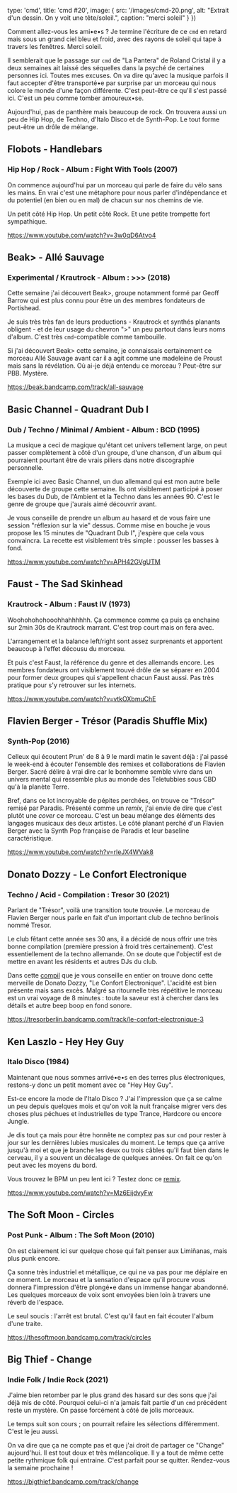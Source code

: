 

  type: 'cmd',
  title: 'cmd #20',
  image: {
    src: '/images/cmd-20.png',
    alt: "Extrait d'un dessin. On y voit une tête/soleil.",
    caption: "merci soleil"
  }
}) 

Comment allez-vous les ami•e•s ? Je termine l'écriture de ce `cmd` en retard
mais sous un grand ciel bleu et froid, avec des rayons de soleil qui tape à
travers les fenêtres. Merci soleil.

Il semblerait que le passage sur `cmd` de "La Pantera" de Roland Cristal il y a
deux semaines ait laissé des séquelles dans la psyché de certaines personnes
ici. Toutes mes excuses. On va dire qu'avec la musique parfois il faut accepter
d'être transporté•e par surprise par un morceau qui nous colore le monde d'une
façon différente. C'est peut-être ce qu'il s'est passé ici. C'est un peu comme
tomber amoureux•se.

Aujourd'hui, pas de panthère mais beaucoup de rock. On trouvera aussi un peu de
Hip Hop, de Techno, d'Italo Disco et de Synth-Pop. Le tout forme peut-être un
drôle de mélange.


## Flobots - Handlebars 
### Hip Hop / Rock - Album : Fight With Tools (2007)

On commence aujourd'hui par un morceau qui parle de faire du vélo sans les
mains. En vrai c'est une métaphore pour nous parler d'indépendance et du
potentiel (en bien ou en mal) de chacun sur nos chemins de vie.

Un petit côté Hip Hop. Un petit côté Rock. Et une petite trompette fort
sympathique.

https://www.youtube.com/watch?v=3w0qD6Atvo4


## Beak> - Allé Sauvage
### Experimental / Krautrock - Album : >>> (2018)

Cette semaine j'ai découvert Beak>, groupe notamment formé par Geoff Barrow qui
est plus connu pour être un des membres fondateurs de Portishead.

Je suis très très fan de leurs productions - Krautrock et synthés planants
obligent - et de leur usage du chevron ">" un peu partout dans leurs noms
d'album. C'est très `cmd`-compatible comme tambouille.

Si j'ai découvert Beak> cette semaine, je connaissais certainement ce morceau
Allé Sauvage avant car il a agit comme une madeleine de Proust mais sans la
révélation. Où ai-je déjà entendu ce morceau ? Peut-être sur PBB. Mystère.

https://beak.bandcamp.com/track/all-sauvage


## Basic Channel - Quadrant Dub I 
### Dub / Techno / Minimal / Ambient - Album : BCD (1995)

La musique a ceci de magique qu'étant cet univers tellement large, on peut
passer complètement à côté d'un groupe, d'une chanson, d'un album qui pourraient
pourtant être de vrais piliers dans notre discographie personnelle.

Exemple ici avec Basic Channel, un duo allemand qui est mon autre belle
découverte de groupe cette semaine. Ils ont visiblement participé à poser les
bases du Dub, de l'Ambient et la Techno dans les années 90. C'est le genre de
groupe que j'aurais aimé découvrir avant. 

Je vous conseille de prendre un album au hasard et de vous faire une session
"réflexion sur la vie" dessus. Comme mise en bouche je vous propose les 15
minutes de "Quadrant Dub I", j'espère que cela vous convaincra.  La recette est
visiblement très simple : pousser les basses à fond.

https://www.youtube.com/watch?v=APH42GVgUTM


## Faust - The Sad Skinhead
### Krautrock - Album : Faust IV (1973)

Woohohohohooohhahhhhhh. Ça commence comme ça puis ça enchaine sur 2min 30s de
Krautrock marrant. C'est trop court mais on fera avec.

L'arrangement et la balance left/right sont assez surprenants et apportent
beaucoup à l'effet décousu du morceau. 

Et puis c'est Faust, la référence du genre et des allemands encore. Les membres
fondateurs ont visiblement trouvé drôle de se séparer en 2004 pour former deux
groupes qui s'appellent chacun Faust aussi. Pas très pratique pour s'y retrouver
sur les internets.

https://www.youtube.com/watch?v=vtkOXbmuChE


## Flavien Berger - Trésor (Paradis Shuffle Mix)
### Synth-Pop (2016)

Celleux qui écoutent Prun' de 8 à 9 le mardi matin le savent déjà : j'ai passé
le week-end à écouter l'ensemble des remixes et collaborations de Flavien
Berger. Sacré délire à vrai dire car le bonhomme semble vivre dans un univers
mental qui ressemble plus au monde des Teletubbies sous CBD qu'à la planète
Terre. 

Bref, dans ce lot incroyable de pépites perchées, on trouve ce "Trésor" remisé
par Paradis. Présenté comme un *remix*, j'ai envie de dire que c'est plutôt une
*cover* ce morceau. C'est un beau mélange des éléments des langages
musicaux des deux artistes. Le côté planant perché d'un Flavien Berger avec la
Synth Pop française de Paradis et leur baseline caractéristique.

https://www.youtube.com/watch?v=rleJX4WVak8


## Donato Dozzy - Le Confort Electronique 
### Techno / Acid - Compilation : Tresor 30 (2021)

Parlant de "Trésor", voilà une transition toute trouvée. Le morceau de Flavien
Berger nous parle en fait d'un important club de techno berlinois nommé Tresor.

Le club fêtant cette année ses 30 ans, il a décidé de nous offrir une très bonne
compilation (première pression à froid très certainement). C'est essentiellement
de la techno allemande. On se doute que l'objectif est de mettre en avant les
résidents et autres DJs du club.

Dans cette [compil](https://tresorberlin.bandcamp.com/album/tresor-30) que je
vous conseille en entier on trouve donc cette merveille de Donato Dozzy, "Le
Confort Electronique". L'acidité est bien présente mais sans excès. Malgré sa
ritournelle très répétitive le morceau est un vrai voyage de 8 minutes : toute
la saveur est à chercher dans les détails et autre beep boop en fond sonore.

https://tresorberlin.bandcamp.com/track/le-confort-electronique-3


## Ken Laszlo - Hey Hey Guy
### Italo Disco (1984)

Maintenant que nous sommes arrivé•e•s en des terres plus électroniques,
restons-y donc un petit moment avec ce "Hey Hey Guy". 

Est-ce encore la mode de l'Italo Disco ? J'ai l'impression que ça se calme un
peu depuis quelques mois et qu'on voit la nuit française migrer vers des choses
plus péchues et industrielles de type Trance, Hardcore ou encore Jungle.

Je dis tout ça mais pour être honnête ne comptez pas sur `cmd` pour rester à
jour sur les dernières lubies musicales du moment. Le temps que ça arrive
jusqu'à moi et que je branche les deux ou trois câbles qu'il faut bien dans le
cerveau, il y a souvent un décalage de quelques années. On fait ce qu'on peut
avec les moyens du bord.

Vous trouvez le BPM un peu lent ici ? Testez donc ce
[remix](https://www.youtube.com/watch?v=-K-WUkG3TmQ).

https://www.youtube.com/watch?v=Mz6EijdvyFw


## The Soft Moon - Circles
### Post Punk - Album : The Soft Moon (2010)

On est clairement ici sur quelque chose qui fait penser aux Limiñanas, mais plus
punk encore. 

Ça sonne très industriel et métallique, ce qui ne va pas pour me déplaire en ce
moment. Le morceau et la sensation d'espace qu'il procure vous donnera
l'impression d'être plongé•e dans un immense hangar abandonné. Les quelques
morceaux de voix sont envoyées bien loin à travers une réverb de l'espace.

Le seul soucis : l'arrêt est brutal. C'est qu'il faut en fait écouter l'album
d'une traite.

https://thesoftmoon.bandcamp.com/track/circles


## Big Thief - Change
### Indie Folk / Indie Rock (2021)

J'aime bien retomber  par le plus grand des hasard sur des sons que j'ai déjà
mis de côté. Pourquoi celui-ci n'a jamais fait partie d'un `cmd` précédent reste
un mystère. On passe forcément à côté de jolis morceaux.

Le temps suit son cours ; on pourrait refaire les sélections différemment. C'est
le jeu aussi. 

On va dire que ça ne compte pas et que j'ai droit de partager ce "Change"
aujourd'hui. Il est tout doux et très mélancolique. Il y a tout de même cette
petite rythmique folk qui entraine.  C'est parfait pour se quitter. Rendez-vous
la semaine prochaine !

https://bigthief.bandcamp.com/track/change

